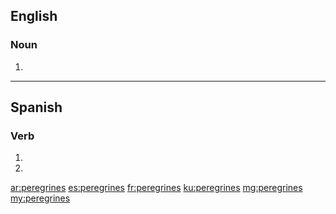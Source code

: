 ==English==

===Noun===
{{head|en|plural}}

# {{plural of|peregrine|lang=en|nocat=1}}

----

==Spanish==
 
===Verb===
{{es-verb-form|peregrinar}}
 
# {{es-verb form of|ending=ar|mood=imperative|sense=negative|pers=2|formal=no|number=singular|peregrinar}}
# {{es-verb form of|ending=ar|mood=subjunctive|tense=present|pers=2|formal=no|number=singular|peregrinar}}

[[ar:peregrines]]
[[es:peregrines]]
[[fr:peregrines]]
[[ku:peregrines]]
[[mg:peregrines]]
[[my:peregrines]]